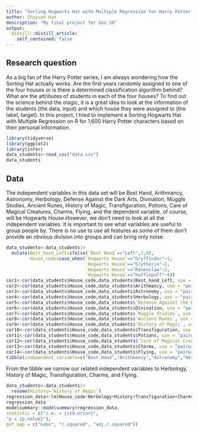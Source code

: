```yaml
---
title: "Sorting Hogwarts Hat with Multiple Regression for Harry Potter characters"
author: Shuyuan Han
description: "My final project for Gov 50"
output:
  distill::distill_article: 
    self_contained: false
---
```


## Research question
As a big fan of the Harry Potter series, I am always wondering how the Sorting Hat actually works. Are the first years randomly assigned to one of the four houses or is there a determined classification algorithm behind? What are the attributes of students in each of the four houses? To find out the science behind the magic, it is a great idea to look at the information of the students (the data, input) and which house they were assigned to (the label, target). In this project, I tried to implement a Sorting Hogwarts Hat with Multiple Regression on R for 1,600 Harry Potter characters based on their personal information.

```r
library(tidyverse)
library(ggplot2)
library(infer)
data_students<-read_csv("data.csv")
data_students
```

## Data

The independent variables in this data set will be Best Hand, Arithmancy, Astronomy, Herbology, Defense Against the Dark Arts, Divination, Muggle Studies, Ancient Runes, History of Magic, Transfiguration, Potions, Care of Magical Creatures, Charms, Flying, and the dependent variable, of course, will be Hogwarts House.However, we don't need to look at all the independent variables. It is important to see what variables are useful to group people by. There is no use to use all features as some of them don’t provide an obvious division into groups and can bring only noise. 

```r
data_students<-data_students|>
  mutate(Best_hand_Left=ifelse(`Best Hand`=="Left",1,0),
         House_code=case_when(`Hogwarts House`=="Gryffindor"~1,
                              `Hogwarts House`=="Slytherin"~2,
                              `Hogwarts House`=="Ravenclaw"~3,
                              `Hogwarts House`=="Hufflepuff"~4))
cor1<-cor(data_students$House_code,data_students$Best_hand_Left, use = "pairwise")
cor2<-cor(data_students$House_code,data_students$Arithmancy, use = "pairwise")
cor3<-cor(data_students$House_code,data_students$Astronomy, use = "pairwise")
cor4<-cor(data_students$House_code,data_students$Herbology, use = "pairwise")
cor5<-cor(data_students$House_code,data_students$`Defense Against the Dark Arts`, use = "pairwise")
cor6<-cor(data_students$House_code,data_students$Divination, use = "pairwise")
cor7<-cor(data_students$House_code,data_students$`Muggle Studies`, use = "pairwise")
cor8<-cor(data_students$House_code,data_students$`Ancient Runes`, use = "pairwise")
cor9<-cor(data_students$House_code,data_students$`History of Magic`, use = "pairwise")
cor10<-cor(data_students$House_code,data_students$Transfiguration, use = "pairwise")
cor11<-cor(data_students$House_code,data_students$Potions, use = "pairwise")
cor12<-cor(data_students$House_code,data_students$`Care of Magical Creatures`, use = "pairwise")
cor13<-cor(data_students$House_code,data_students$Charms, use = "pairwise")
cor14<-cor(data_students$House_code,data_students$Flying, use = "pairwise")
tibble(independent_variable=c("Best Hand","Arithmancy","Astronomy","Herbology","Defense Against the Dark Arts",	"Divination", "Muggle Studies",	"Ancient Runes","History of Magic",	"Transfiguration","Potions","Care of Magical Creatures", "Charms","Flying"), cor=c(cor1,cor2,cor3,cor4,cor5,cor6,cor7,cor8,cor9,cor10,cor11,cor12,cor13,cor14))


```

From the tibble we narrow our related independent variables to Herbology, History of Magic, Transfiguration, Charms, and Flying. 
 
```r
data_students<-data_students|>
  rename(History=`History of Magic`)
regression_data<-lm(House_code~Herbology+History+Transfiguration+Charms+Flying,data = data_students)
regression_data
modelsummary::modelsummary(regression_data,
statistic = c("s.e. = {std.error}",
"p = {p.value}"),
gof_map = c("nobs", "r.squared", "adj.r.squared"))
```




